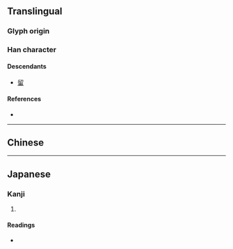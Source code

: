 {{also|留|畄}}
{{character info/new}}
==Translingual==

===Glyph origin===
{{Han etym}}
{{Han compound|丣|田|t2=field|ls=psc|c1=p|c2=s}}

===Han character===
{{Han char|rn=102|rad=田|as=09|sn=14|four=|canj=MLLW,XMLLW|ids=⿱丣田}}

====Descendants====
* [[留]]

====References====
* {{Han ref|kx=0764.010|dkj=21867|dj=1174.010|hdz=42542.100|uh=7571|ud=30065}}

----

==Chinese==
{{zh-see|留|v}}

----

==Japanese==

===Kanji===
{{ja-kanji|grade=|rs=田09}}

# {{defn|lang=ja|sort=田09}}

====Readings====
* {{ja-readings|on=[[りゅう]] (ryū), [[る]] (ru)|kun=[[とどめる]] (todomeru), [[とどまる]] (todomaru)|nanori=}}